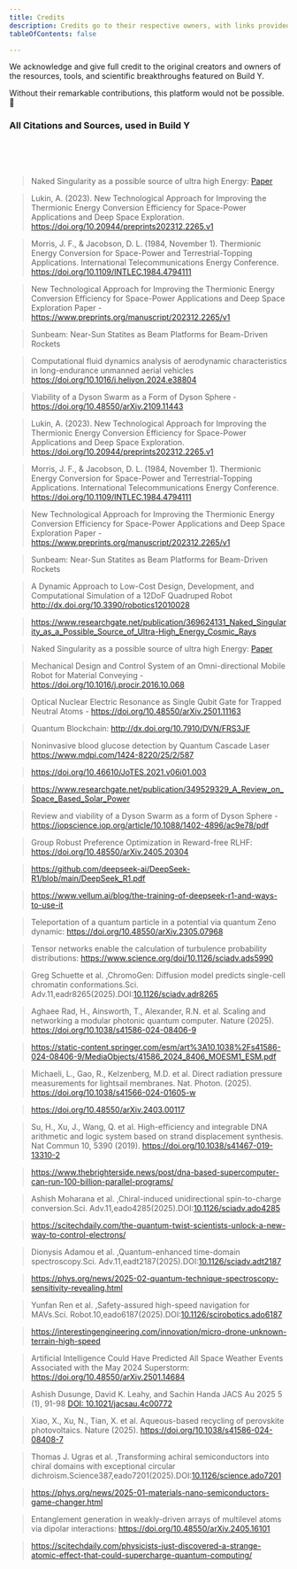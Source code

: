 ```yaml
---
title: Credits
description: Credits go to their respective owners, with links provided at the bottom.
tableOfContents: false

---
```


We acknowledge and give full credit to the original creators and owners of the resources, tools, and scientific breakthroughs featured on Build Y.

Without their remarkable contributions, this platform would not be possible. 🙏


### All Citations and Sources, used in Build Y
<br />
<br />
<br />

> Naked Singularity as a possible source of ultra high Energy: [Paper](https://www.researchgate.net/publication/369624131_Naked_Singularity_as_a_Possible_Source_of_Ultra-High_Energy_Cosmic_Rays)

> Lukin, A. (2023). New Technological Approach for Improving the Thermionic Energy Conversion Efficiency for Space-Power Applications and Deep Space Exploration. https://doi.org/10.20944/preprints202312.2265.v1

> Morris, J. F., & Jacobson, D. L. (1984, November 1). Thermionic Energy Conversion for Space-Power and Terrestrial-Topping Applications. International Telecommunications Energy Conference. https://doi.org/10.1109/INTLEC.1984.4794111

> New Technological Approach for Improving the Thermionic Energy Conversion Efficiency for Space-Power Applications and Deep Space Exploration Paper - https://www.preprints.org/manuscript/202312.2265/v1

> Sunbeam: Near-Sun Statites as Beam Platforms for Beam-Driven Rockets

> Computational fluid dynamics analysis of aerodynamic characteristics in long-endurance unmanned aerial vehicles https://doi.org/10.1016/j.heliyon.2024.e38804

> Viability of a Dyson Swarm as a Form of Dyson Sphere - https://doi.org/10.48550/arXiv.2109.11443

> Lukin, A. (2023). New Technological Approach for Improving the Thermionic Energy Conversion Efficiency for Space-Power Applications and Deep Space Exploration. https://doi.org/10.20944/preprints202312.2265.v1

> Morris, J. F., & Jacobson, D. L. (1984, November 1). Thermionic Energy Conversion for Space-Power and Terrestrial-Topping Applications. International Telecommunications Energy Conference. https://doi.org/10.1109/INTLEC.1984.4794111

> New Technological Approach for Improving the Thermionic Energy Conversion Efficiency for Space-Power Applications and Deep Space Exploration Paper - https://www.preprints.org/manuscript/202312.2265/v1

> Sunbeam: Near-Sun Statites as Beam Platforms for Beam-Driven Rockets

> A Dynamic Approach to Low-Cost Design, Development, and Computational Simulation of a 12DoF Quadruped Robot http://dx.doi.org/10.3390/robotics12010028

> https://www.researchgate.net/publication/369624131_Naked_Singularity_as_a_Possible_Source_of_Ultra-High_Energy_Cosmic_Rays

> Naked Singularity as a possible source of ultra high Energy: [Paper](https://www.researchgate.net/publication/369624131_Naked_Singularity_as_a_Possible_Source_of_Ultra-High_Energy_Cosmic_Rays)

> Mechanical Design and Control System of an Omni-directional Mobile Robot for Material Conveying -https://doi.org/10.1016/j.procir.2016.10.068

> Optical Nuclear Electric Resonance as Single Qubit Gate for Trapped Neutral Atoms - https://doi.org/10.48550/arXiv.2501.11163

> Quantum Blockchain: http://dx.doi.org/10.7910/DVN/FRS3JF

> Noninvasive blood glucose detection by Quantum Cascade Laser https://www.mdpi.com/1424-8220/25/2/587

> https://doi.org/10.46610/JoTES.2021.v06i01.003

> https://www.researchgate.net/publication/349529329_A_Review_on_Space_Based_Solar_Power

> Review and viability of a Dyson Swarm as a form of Dyson Sphere - https://iopscience.iop.org/article/10.1088/1402-4896/ac9e78/pdf

> Group Robust Preference Optimization in Reward-free RLHF: https://doi.org/10.48550/arXiv.2405.20304

> https://github.com/deepseek-ai/DeepSeek-R1/blob/main/DeepSeek_R1.pdf

> https://www.vellum.ai/blog/the-training-of-deepseek-r1-and-ways-to-use-it

> Teleportation of a quantum particle in a potential via quantum Zeno dynamic: https://doi.org/10.48550/arXiv.2305.07968

> Tensor networks enable the calculation of turbulence probability distributions: https://www.science.org/doi/10.1126/sciadv.ads5990

> Greg Schuette et al. ,ChromoGen: Diffusion model predicts single-cell chromatin conformations.Sci. Adv.11,eadr8265(2025).DOI:[10.1126/sciadv.adr8265](https://doi.org/10.1126/sciadv.adr8265)

> Aghaee Rad, H., Ainsworth, T., Alexander, R.N. et al. Scaling and networking a modular photonic quantum computer. Nature (2025). https://doi.org/10.1038/s41586-024-08406-9

> https://static-content.springer.com/esm/art%3A10.1038%2Fs41586-024-08406-9/MediaObjects/41586_2024_8406_MOESM1_ESM.pdf

> Michaeli, L., Gao, R., Kelzenberg, M.D. et al. Direct radiation pressure measurements for lightsail membranes. Nat. Photon. (2025). https://doi.org/10.1038/s41566-024-01605-w

> https://doi.org/10.48550/arXiv.2403.00117

> Su, H., Xu, J., Wang, Q. et al. High-efficiency and integrable DNA arithmetic and logic system based on strand displacement synthesis. Nat Commun 10, 5390 (2019). https://doi.org/10.1038/s41467-019-13310-2

> https://www.thebrighterside.news/post/dna-based-supercomputer-can-run-100-billion-parallel-programs/

> Ashish Moharana et al. ,Chiral-induced unidirectional spin-to-charge conversion.Sci. Adv.11,eado4285(2025).DOI:[10.1126/sciadv.ado4285](https://doi.org/10.1126/sciadv.ado4285)

> https://scitechdaily.com/the-quantum-twist-scientists-unlock-a-new-way-to-control-electrons/

> Dionysis Adamou et al. ,Quantum-enhanced time-domain spectroscopy.Sci. Adv.11,eadt2187(2025).DOI:[10.1126/sciadv.adt2187](https://doi.org/10.1126/sciadv.adt2187)

> https://phys.org/news/2025-02-quantum-technique-spectroscopy-sensitivity-revealing.html

> Yunfan Ren et al. ,Safety-assured high-speed navigation for MAVs.Sci. Robot.10,eado6187(2025).DOI:[10.1126/scirobotics.ado6187](https://doi.org/10.1126/scirobotics.ado6187)

> https://interestingengineering.com/innovation/micro-drone-unknown-terrain-high-speed

> Artificial Intelligence Could Have Predicted All Space Weather Events Associated with the May 2024 Superstorm: https://doi.org/10.48550/arXiv.2501.14684

> Ashish Dusunge, David K. Leahy, and Sachin Handa JACS Au 2025 5 (1), 91-98 [DOI: 10.1021/jacsau.4c00772](https://doi.org/10.1021/jacsau.4c00772)

> Xiao, X., Xu, N., Tian, X. et al. Aqueous-based recycling of perovskite photovoltaics. Nature (2025). https://doi.org/10.1038/s41586-024-08408-7

> Thomas J. Ugras et al. ,Transforming achiral semiconductors into chiral domains with exceptional circular dichroism.Science387,eado7201(2025).DOI:[10.1126/science.ado7201](https://doi.org/10.1126/science.ado7201)

> https://phys.org/news/2025-01-materials-nano-semiconductors-game-changer.html

> Entanglement generation in weakly-driven arrays of multilevel atoms via dipolar interactions: https://doi.org/10.48550/arXiv.2405.16101

> https://scitechdaily.com/physicists-just-discovered-a-strange-atomic-effect-that-could-supercharge-quantum-computing/